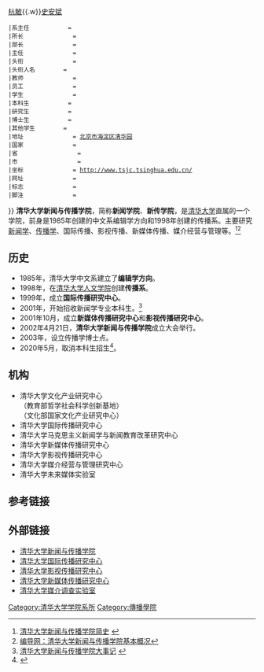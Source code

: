 {{Infobox University Department
 |名称              = 清华大学新闻与传播学院
 |其他名称        = School of Journalism and Communicatin, Tsinghua University
 |徽标              = [[File:School_of_Journalism_and_Communicatin,_Tsinghua_University.svg|200px]]
 |徽标说明        =
 |隶属              =[[清华大学|清华大学]]
 |建立时间        =2002年
 |关闭时间        =
 |类型              =学院
 |下属              =
 |主管官员        =
 |主席              =
 |党委书记        =[[胡钰|胡钰]]
 |党委副书记        =[[梁君健|梁君健]]
 |院长              =[[柳斌杰|柳斌杰]]
 |常务副院长     =[[陈昌凤|陈昌凤]]
 |副院长           =[[周庆安|周庆安]]{{.w}}[[杭敏|杭敏]]{{.w}}[[史安斌|史安斌]]
 |系主任           =
 |所长              =
 |部长              =
 |主任              =
 |头衔              =
 |头衔人名        =
 |教师              =
 |员工              =
 |学生              =
 |本科生           =
 |研究生           =
 |博士生           =
 |其他学生        =
 |地址              = {{CHN}}[[北京市|北京市]][[海淀区|海淀区]][[清华园|清华园]]
 |国家              =
 |省                 =
 |市                 =
 |坐标              = http://www.tsjc.tsinghua.edu.cn/
 |网址              =
 |标志              =
 |脚注              =
}}
'''清华大学新闻与传播学院'''，简称'''新闻学院'''、'''新传学院'''，是[[清华大学|清华大学]]直属的一个学院，前身是1985年创建的中文系编辑学方向和1998年创建的传播系。主要研究[[新闻学|新闻学]]、[[传播学|传播学]]、国际传播、影视传播、新媒体传播、媒介经营与管理等。<ref>[http://www.tsjc.tsinghua.edu.cn/index.php?id=118 清华大学新闻与传播学院简史] {{webarchive|url=https://web.archive.org/web/20100403001513/http://www.tsjc.tsinghua.edu.cn/index.php?id=118 |date=2010-04-03 }}</ref><ref>[http://www.ibiandao.com/baokao/zhinan/1430.html 编导网：清华大学新闻与传播学院基本概况]{{dead link|date=2018年3月 |bot=InternetArchiveBot |fix-attempted=yes }}</ref>

==历史==
*1985年，清华大学中文系建立了'''编辑学方向'''。
*1998年，在[[清华大学人文学院|清华大学人文学院]]创建'''传播系'''。
*1999年，成立'''国际传播研究中心'''。
*2001年，开始招收新闻学专业本科生。<ref>[http://www.tsjc.tsinghua.edu.cn/index.php?id=122 清华大学新闻与传播学院大事记] {{webarchive|url=https://web.archive.org/web/20100402233549/http://www.tsjc.tsinghua.edu.cn/index.php?id=122 |date=2010-04-02 }}</ref>
*2001年10月，成立'''新媒体传播研究中心'''和'''影视传播研究中心'''。
*2002年4月21日，'''清华大学新闻与传播学院'''成立大会举行。
*2003年，设立传播学博士点。
*2020年5月，取消本科生招生<ref>{{cite news |title=清华大学新闻与传播学院将取消本科 |url=http://www.nbd.com.cn/articles/2020-05-15/1434271.html}}</ref>。

==机构==
*清华大学文化产业研究中心<br/>（教育部哲学社会科学创新基地）<br/>（文化部国家文化产业研究中心）
*清华大学国际传播研究中心
*清华大学马克思主义新闻学与新闻教育改革研究中心
*清华大学新媒体传播研究中心
*清华大学影视传播研究中心
*清华大学媒介经营与管理研究中心
*清华大学未来媒体实验室

== 参考链接 ==
{{Reflist}}
==外部链接==
* [http://www.tsjc.tsinghua.edu.cn/ 清华大学新闻与传播学院] {{Wayback|url=http://www.tsjc.tsinghua.edu.cn/ |date=20210410043119 }}
* [https://web.archive.org/web/20100314045601/http://www.media.tsinghua.edu.cn/ 清华大学国际传播研究中心]
* [https://web.archive.org/web/20110110053545/http://www.tsinghua.edu.cn/docsn/cbx/cft/index.html 清华大学影视传播研究中心]
* [https://web.archive.org/web/20031010173050/http://www.newmedia.tsinghua.edu.cn/ 清华大学新媒体传播研究中心]
* [https://web.archive.org/web/20100802053136/http://www.tsjc.tsinghua.edu.cn/ms/index.html 清华大学媒介调查实验室]


{{清华大学/院系}}
[[Category:清华大学学院系所|Category:清华大学学院系所]]
[[Category:傳播學院|Category:傳播學院]]
